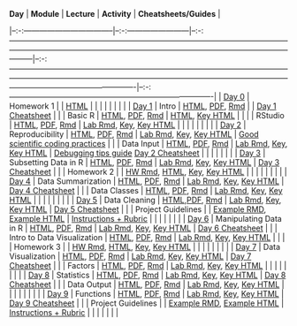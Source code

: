 | **Day**                                | **Module**                  | **Lecture**                                                                                                                                                                                                                          | **Activity**                                                                                                                                                                                                                                                                 | **Cheatsheets/Guides**                                                             |
|--:-:-----------------------------------|--:-:------------------------|--:-:---------------------------------------------------------------------------------------------------------------------------------------------------------------------------------------------------------------------------------|--:-:-------------------------------------------------------------------------------------------------------------------------------------------------------------------------------------------------------------------------------------------------------------------------|--:-:-------------------------------------------------------------------------------|
| [Day 0](docs/module_details/day0.html) | Homework 1                  |                                                                                                                                                                                                                                      | [HTML](modules/HW/homework1.html)                                                                                                                                                                                                                                            |                                                                                    |
|                                        |                             |                                                                                                                                                                                                                                      |                                                                                                                                                                                                                                                                              |                                                                                    |
| [Day 1](docs/module_details/day1.html) | Intro                       | [HTML](modules/Intro/Intro.html), [PDF](modules/Intro/Intro.pdf), [Rmd](modules/Intro/Intro.Rmd)                                                                                                                                     |                                                                                                                                                                                                                                                                              | [Day 1 Cheatsheet](modules/cheatsheets/Day-1.pdf)                                  |
|                                        | Basic R                     | [HTML](modules/Basic_R/Basic_R.html), [PDF](modules/Basic_R/Basic_R.pdf), [Rmd](modules/Basic_R/Basic_R.Rmd)                                                                                                                         | [HTML](modules/Basic_R/lab/Basic_R_Lab.html), [Key HTML](modules/Basic_R/lab/Basic_R_Lab_Key.html)                                                                                                                                                                           |                                                                                    |
|                                        | RStudio                     | [HTML](modules/RStudio/RStudio.html), [PDF](modules/RStudio/RStudio.pdf), [Rmd](modules/RStudio/RStudio.Rmd)                                                                                                                         | [Lab Rmd](modules/RStudio/lab/RStudio_Lab.Rmd), [Key](modules/RStudio/lab/RStudio_Lab_Key.Rmd), [Key HTML](modules/RStudio/lab/RStudio_Lab_Key.html)                                                                                                                         |                                                                                    |
|                                        |                             |                                                                                                                                                                                                                                      |                                                                                                                                                                                                                                                                              |                                                                                    |
| [Day 2](docs/module_details/day2.html) | Reproducibility             | [HTML](modules/Reproducibility/Reproducibility.html), [PDF](modules/Reproducibility/Reproducibility.pdf), [Rmd](modules/Reproducibility/Reproducibility.Rmd)                                                                         | [Lab Rmd](modules/Reproducibility/lab/Reproducibility_Lab.Rmd), [Key](modules/Reproducibility/lab/Reproducibility_Lab_Key.Rmd), [Key HTML](modules/Reproducibility/lab/Reproducibility_Lab_Key.html)                                                                         | [Good scientific coding practices](resources/good-scientific-coding-practices.pdf) |
|                                        | Data Input                  | [HTML](modules/Data_Input/Data_Input.html), [PDF](modules/Data_Input/Data_Input.pdf), [Rmd](modules/Data_Input/Data_Input.Rmd)                                                                                                       | [Lab Rmd](modules/Data_Input/lab/Data_Input_Lab.Rmd), [Key](modules/Data_Input/lab/Data_Input_Lab_Key.Rmd), [Key HTML](modules/Data_Input/lab/Data_Input_Lab_Key.html)                                                                                                       | [Debugging tips guide](resources/debugging_guide.pdf) [Day 2 Cheatsheet](modules/cheatsheets/Day-2.pdf) |
|                                        |                             |                                                                                                                                                                                                                                      |                                                                                                                                                                                                                                                                              |                                                                                    |
| [Day 3](docs/module_details/day3.html) | Subsetting Data in R        | [HTML](modules/Subsetting_Data_in_R/Subsetting_Data_in_R.html), [PDF](modules/Subsetting_Data_in_R/Subsetting_Data_in_R.pdf), [Rmd](modules/Subsetting_Data_in_R/Subsetting_Data_in_R.Rmd)                                           | [Lab Rmd](modules/Subsetting_Data_in_R/lab/Subsetting_Data_in_R_Lab.Rmd), [Key](modules/Subsetting_Data_in_R/lab/Subsetting_Data_in_R_Lab_Key.Rmd), [Key HTML](modules/Subsetting_Data_in_R/lab/Subsetting_Data_in_R_Lab_Key.html)                                           | [Day 3 Cheatsheet](modules/cheatsheets/Day-3.pdf)                                  |
|                                        | Homework 2                  |                                                                                                                                                                                                                                      | [HW Rmd](modules/HW/homework2.Rmd), [HTML](modules/HW/homework2.html), [Key](modules/HW/homework2_Key.Rmd), [Key HTML](modules/HW/homework2_Key.html)                                                                                                                        |                                                                                    |
|                                        |                             |                                                                                                                                                                                                                                      |                                                                                                                                                                                                                                                                              |                                                                                    |
| [Day 4](docs/module_details/day4.html) | Data Summarization          | [HTML](modules/Data_Summarization/Data_Summarization.html), [PDF](modules/Data_Summarization/Data_Summarization.pdf), [Rmd](modules/Data_Summarization/Data_Summarization.Rmd)                                                       | [Lab Rmd](modules/Data_Summarization/lab/Data_Summarization_Lab.Rmd), [Key](modules/Data_Summarization/lab/Data_Summarization_Lab_Key.Rmd), [Key HTML](modules/Data_Summarization/lab/Data_Summarization_Lab_Key.html)                                                       | [Day 4 Cheatsheet](modules/cheatsheets/Day-4.pdf)                                  |
|                                        | Data Classes                | [HTML](modules/Data_Classes/Data_Classes.html), [PDF](modules/Data_Classes/Data_Classes.pdf), [Rmd](modules/Data_Classes/Data_Classes.Rmd)                                                                                           | [Lab Rmd](modules/Data_Classes/lab/Data_Classes_Lab.Rmd), [Key](modules/Data_Classes/lab/Data_Classes_Lab_Key.Rmd), [Key HTML](modules/Data_Classes/lab/Data_Classes_Lab_Key.html)                                                                                           |                                                                                    |
|                                        |                             |                                                                                                                                                                                                                                      |                                                                                                                                                                                                                                                                              |                                                                                    |
| [Day 5](docs/module_details/day5.html) | Data Cleaning               | [HTML](modules/Data_Cleaning/Data_Cleaning.html),[PDF](modules/Data_Cleaning/Data_Cleaning.pdf), [Rmd](modules/Data_Cleaning/Data_Cleaning.Rmd)                                                                                      | [Lab Rmd](modules/Data_Cleaning/lab/Data_Cleaning_Lab.Rmd), [Key](modules/Data_Cleaning/lab/Data_Cleaning_Lab_Key.Rmd), [Key HTML](modules/Data_Cleaning/lab/Data_Cleaning_Lab_Key.html)                                                                                     | [Day 5 Cheatsheet](modules/cheatsheets/Day-5.pdf)                                  |
|                                        | Project Guidelines          |                                                                                                                                                                                                                                      | [Example RMD](modules/Project_Example/Project_Example.Rmd), [Example HTML](modules/Project_Example/Project_Example.html)                                                                                                                                                     | [Instructions + Rubric](modules/Project_Guidelines/Project_Guidelines.html)        | 
|                                        |                             |                                                                                                                                                                                                                                      |                                                                                                                                                                                                                                                                              |                                                                                    |
| [Day 6](docs/module_details/day6.html) | Manipulating Data in R      | [HTML](modules/Manipulating_Data_in_R/Manipulating_Data_in_R.html), [PDF](modules/Manipulating_Data_in_R/Manipulating_Data_in_R.pdf), [Rmd](modules/Manipulating_Data_in_R/Manipulating_Data_in_R.Rmd)                               | [Lab Rmd](modules/Manipulating_Data_in_R/lab/Manipulating_Data_in_R_Lab.Rmd), [Key](modules/Manipulating_Data_in_R/lab/Manipulating_Data_in_R_Lab_Key.Rmd), [Key HTML](modules/Manipulating_Data_in_R/lab/Manipulating_Data_in_R_Lab_Key.html)                               | [Day 6 Cheatsheet](modules/cheatsheets/Day-6.pdf)                                  |
|                                        | Intro to Data Visualization | [HTML](modules/Esquisse_Data_Visualization/Esquisse_Data_Visualization.html), [PDF](modules/Esquisse_Data_Visualization/Esquisse_Data_Visualization.pdf), [Rmd](modules/Esquisse_Data_Visualization/Esquisse_Data_Visualization.Rmd) | [Lab Rmd](modules/Esquisse_Data_Visualization/lab/Esquisse_Data_Visualization_Lab.Rmd), [Key](modules/Esquisse_Data_Visualization/lab/Esquisse_Data_Visualization_Lab_Key.Rmd), [Key HTML](modules/Esquisse_Data_Visualization/lab/Esquisse_Data_Visualization_Lab_Key.html) |                                                                                    |
|                                        | Homework 3                  |                                                                                                                                                                                                                                      | [HW Rmd](modules/HW/homework3.Rmd), [HTML](modules/HW/homework3.html), [Key](modules/HW/homework3_Key.Rmd), [Key HTML](modules/HW/homework3_Key.html)                                                                                                                        |                                                                                    |
|                                        |                             |                                                                                                                                                                                                                                      |                                                                                                                                                                                                                                                                              |                                                                                    |
| [Day 7](docs/module_details/day7.html) | Data Visualization          | [HTML](modules/Data_Visualization/Data_Visualization.html), [PDF](modules/Data_Visualization/Data_Visualization.pdf), [Rmd](modules/Data_Visualization/Data_Visualization.Rmd)                                                       | [Lab Rmd](modules/Data_Visualization/lab/Data_Visualization_Lab.Rmd), [Key](modules/Data_Visualization/lab/Data_Visualization_Lab_Key.Rmd), [Key HTML](modules/Data_Visualization/lab/Data_Visualization_Lab_Key.html)                                                       | [Day 7 Cheatsheet](modules/cheatsheets/Day-7.pdf)                                  |
|                                        | Factors                     | [HTML](modules/Factors/Factors.html), [PDF](modules/Factors/Factors.pdf), [Rmd](modules/Factors/Factors.Rmd)                                                                                                                         | [Lab Rmd](modules/Factors/lab/Factors_Lab.Rmd), [Key](modules/Factors/lab/Factors_Lab_Key.Rmd), [Key HTML](modules/Factors/lab/Factors_Lab_Key.html)                                                                                                                         |                                                                                    |
|                                        |                             |                                                                                                                                                                                                                                      |                                                                                                                                                                                                                                                                              |                                                                                    |
| [Day 8](docs/module_details/day8.html) | Statistics                  | [HTML](modules/Statistics/Statistics.html), [PDF](modules/Statistics/Statistics.pdf), [Rmd](modules/Statistics/Statistics.Rmd)                                                                                                       | [Lab Rmd](modules/Statistics/lab/Statistics_Lab.Rmd), [Key](modules/Statistics/lab/Statistics_Lab_Key.Rmd), [Key HTML](modules/Statistics/lab/Statistics_Lab_Key.html)                                                                                                       | [Day 8 Cheatsheet](modules/cheatsheets/Day-8.pdf)                                  |
|                                        | Data Output                 | [HTML](modules/Data_Output/Data_Output.html), [PDF](modules/Data_Output/Data_Output.pdf), [Rmd](modules/Data_Output/Data_Output.Rmd)                                                                                                 | [Lab Rmd](modules/Data_Output/lab/Data_Output_Lab.Rmd), [Key](modules/Data_Output/lab/Data_Output_Lab_Key.Rmd), [Key HTML](modules/Data_Output/lab/Data_Output_Lab_Key.html)                                                                                                 |                                                                                    |
|                                        |                             |                                                                                                                                                                                                                                      |                                                                                                                                                                                                                                                                              |                                                                                    |
| [Day 9](docs/module_details/day9.html) | Functions                   | [HTML](modules/Functions/Functions.html), [PDF](modules/Functions/Functions.pdf), [Rmd](modules/Functions/Functions.Rmd)                                                                                                             | [Lab Rmd](modules/Functions/lab/Functions_Lab.Rmd), [Key](modules/Functions/lab/Functions_Lab_Key.Rmd), [Key HTML](modules/Functions/lab/Functions_Lab_Key.html)                                                                                                             | [Day 9 Cheatsheet](modules/cheatsheets/Day-9.pdf)                                  |
|                                        | Project Guidelines          |                                                                                                                                                                                                                                      | [Example RMD](modules/Project_Example/Project_Example.Rmd), [Example HTML](modules/Project_Example/Project_Example.html)                                                                                                                                                     | [Instructions + Rubric](modules/Project_Guidelines/Project_Guidelines.html)        | 
|                                        |                             |                                                                                                                                                                                                                                      |                                                                                                                                                                                                                                                                              |                                                                                    |
